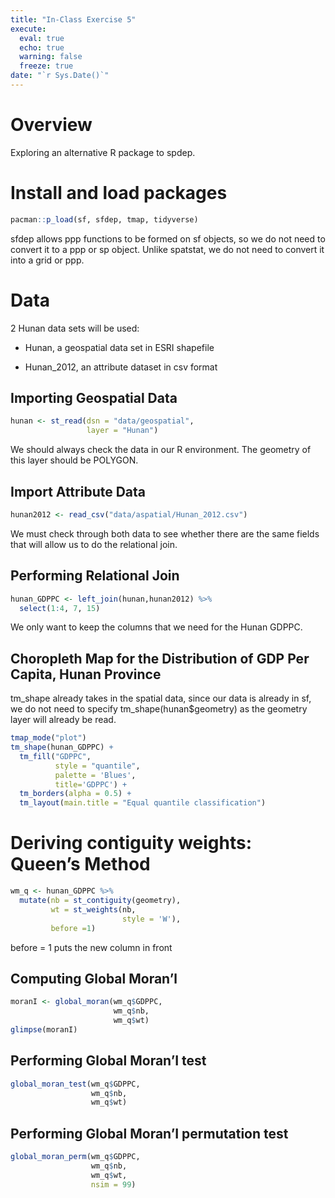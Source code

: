 ```yaml
---
title: "In-Class Exercise 5"
execute: 
  eval: true
  echo: true
  warning: false
  freeze: true
date: "`r Sys.Date()`"
---
```


# Overview

Exploring an alternative R package to spdep.

# Install and load packages

```r
pacman::p_load(sf, sfdep, tmap, tidyverse)
```

sfdep allows ppp functions to be formed on sf objects, so we do not need to convert it to a ppp or sp object. Unlike spatstat, we do not need to convert it into a grid or ppp.

# Data

2 Hunan data sets will be used:

-   Hunan, a geospatial data set in ESRI shapefile

-   Hunan_2012, an attribute dataset in csv format

## Importing Geospatial Data

```r
hunan <- st_read(dsn = "data/geospatial", 
                 layer = "Hunan")
```

We should always check the data in our R environment. The geometry of this layer should be POLYGON.

## Import Attribute Data

```r
hunan2012 <- read_csv("data/aspatial/Hunan_2012.csv")
```

We must check through both data to see whether there are the same fields that will allow us to do the relational join.

## Performing Relational Join

```r
hunan_GDPPC <- left_join(hunan,hunan2012) %>%
  select(1:4, 7, 15)
```

We only want to keep the columns that we need for the Hunan GDPPC.

## Choropleth Map for the Distribution of GDP Per Capita, Hunan Province

tm_shape already takes in the spatial data, since our data is already in sf, we do not need to specify tm_shape(hunan\$geometry) as the geometry layer will already be read.

```r
tmap_mode("plot")
tm_shape(hunan_GDPPC) +
  tm_fill("GDPPC",
          style = "quantile",
          palette = 'Blues',
          title='GDPPC') +
  tm_borders(alpha = 0.5) +
  tm_layout(main.title = "Equal quantile classification")
```

# Deriving contiguity weights: Queen's Method

```r
wm_q <- hunan_GDPPC %>%
  mutate(nb = st_contiguity(geometry),
         wt = st_weights(nb,
                         style = 'W'),
         before =1)
```

before = 1 puts the new column in front

## Computing Global Moran'l

```r
moranI <- global_moran(wm_q$GDPPC, 
                       wm_q$nb, 
                       wm_q$wt) 
glimpse(moranI)
```

## Performing Global Moran'I test

```r
global_moran_test(wm_q$GDPPC,
                  wm_q$nb,
                  wm_q$wt)
```

## Performing Global Moran'I permutation test

```r
global_moran_perm(wm_q$GDPPC,
                  wm_q$nb,
                  wm_q$wt,
                  nsim = 99)
```
